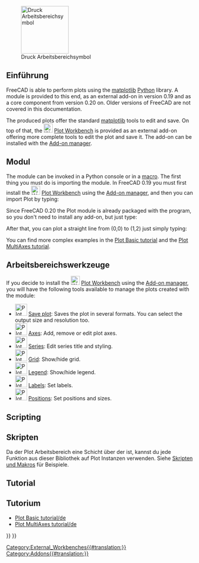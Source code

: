 <languages/>

[[Image:Workbench_Plot.svg|thumb|128px|Druck Arbeitsbereichsymbol]]

{{TOCright}}

<span id="Introduction"></span>
== Einführung ==

FreeCAD is able to perform plots using the [https://matplotlib.org/ matplotlib] [[Python|Python]] library. A module is provided to this end, as an external add-on in version 0.19 and as a core component from version 0.20 on. Older versions of FreeCAD are not covered in this documentation.

The produced plots offer the standard [https://matplotlib.org/ matplotlib] tools to edit and save. On top of that, the [[Image:Workbench_Plot.svg|24px]] [[Plot_Workbench|Plot Workbench]] is provided as an external add-on offering more complete tools to edit the plot and save it. The add-on can be installed with the [[Std_AddonMgr|Add-on manager]].

<span id="Module"></span>
==Modul==

The module can be invoked in a Python console or in a [[Macros|macro]]. The first thing you must do is importing the module. In FreeCAD 0.19 you must first install the [[Image:Workbench_Plot.svg|24px]] [[Plot_Workbench|Plot Workbench]] using the [[Std_AddonMgr|Add-on manager]], and then you can import Plot by typing:

{{Code|code=
from freecad.plot import Plot
}}

Since FreeCAD 0.20 the Plot module is already packaged with the program, so you don't need to install any add-on, but just type:

{{Code|code=
from FreeCAD.Plot import Plot
}}

After that, you can plot a straight line from (0,0) to (1,2) just simply typing:

{{Code|code=
Plot.plot([0, 1], [0, 2])
}}

You can find more complex examples in the [[Plot_Basic_tutorial|Plot Basic tutorial]] and the [[Plot_MultiAxes_tutorial|Plot MultiAxes tutorial]].

<span id="Workbench_Tools"></span>
==Arbeitsbereichswerkzeuge==

If you decide to install the [[Image:Workbench_Plot.svg|24px]] [[Plot_Workbench|Plot Workbench]] using the [[Std_AddonMgr|Add-on manager]], you will have the following tools available to manage the plots created with the module:

* [[Image:Plot_Save.svg|32px]] [[Plot_Save|Save plot]]: Saves the plot in several formats. You can select the output size and resolution too.
* [[Image:Plot_Axes.svg|32px]] [[Plot_Axes|Axes]]: Add, remove or edit plot axes.
* [[Image:Plot_Series.svg|32px]] [[Plot_Series|Series]]: Edit series title and styling.
* [[Image:Plot_Grid.svg|32px]] [[Plot_Grid|Grid]]: Show/hide grid.
* [[Image:Plot_Legend.svg|32px]] [[Plot_Legend|Legend]]: Show/hide legend.
* [[Image:Plot_Labels.svg|32px]] [[Plot_Labels|Labels]]: Set labels.
* [[Image:Plot_Positions.svg|32px]] [[Plot_Positions|Positions]]: Set positions and sizes.

==Scripting==

==Skripten==
Da der Plot Arbeitsbereich eine Schicht über der {{incode|matplotlib}} ist, kannst du jede Funktion aus dieser Bibliothek auf Plot Instanzen verwenden. Siehe [[Scripting_and_macros/de|Skripten und Makros]] für Beispiele.

==Tutorial==

==Tutorium==
* [[Plot Basic tutorial/de|Plot Basic tutorial/de]]
* [[Plot MultiAxes tutorial/de|Plot MultiAxes tutorial/de]]


{{Plot_Tools_navi{{#translation:}}}}
{{Userdocnavi{{#translation:}}}}
[[Category:External_Workbenches{{#translation:}}]]
[[Category:Addons{{#translation:}}]]